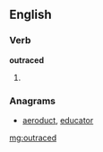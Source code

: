 ==English==

===Verb===
'''outraced'''

# {{past of|[[outrace]]}}

===Anagrams===
* [[aeroduct#English|aeroduct]], [[educator#English|educator]]

[[mg:outraced]]